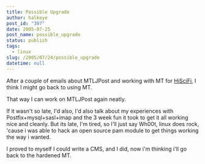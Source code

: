 ```yaml
---
title: Possible Upgrade
author: halkeye
post_id: "397"
date: 2005-07-25
post_name: possible_upgrade
status: publish
tags:
  - linux
slug: /2005/07/24/possible_upgrade
datetime: null
---
```


After a couple of emails about MTLJPost and working with MT for [HiSciFi](https://www.hiscifi.com), I think I might go back to using MT.

That way I can work on MTLJPost again neatly.

If it wasn't so late, I'd also, I'd also talk about my experiences with Postfix+mysql+sasl+imap and the 3 week fun it took to get it all working nice and cleanly. But its late, I'm tired, so I'll just say Wh00t, linux does rock, 'cause i was able to hack an open source pam module to get things working the way i wanted.

I proved to myself I could write a CMS, and I did, now i'm thinking i'll go back to the hardened MT.
